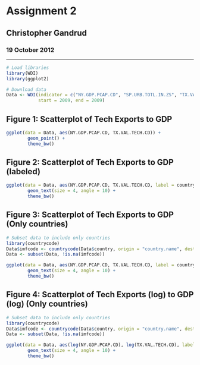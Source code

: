 # Assignment 2
## Christopher Gandrud
### 19 October 2012

---

```r
# Load libraries
library(WDI)
library(ggplot2)

# Download data
Data <- WDI(indicator = c("NY.GDP.PCAP.CD", "SP.URB.TOTL.IN.ZS", "TX.VAL.TECH.CD"), 
            start = 2009, end = 2009)
```

## Figure 1: Scatterplot of Tech Exports to GDP
```r
ggplot(data = Data, aes(NY.GDP.PCAP.CD, TX.VAL.TECH.CD)) +
        geom_point() +
        theme_bw()
```

## Figure 2: Scatterplot of Tech Exports to GDP (labeled)
```r
ggplot(data = Data, aes(NY.GDP.PCAP.CD, TX.VAL.TECH.CD, label = country)) +
        geom_text(size = 4, angle = 10) +
        theme_bw()
```

## Figure 3: Scatterplot of Tech Exports to GDP (Only countries)
```r
# Subset data to include only countries
library(countrycode)
Data$imfcode <- countrycode(Data$country, origin = "country.name", destination = "imf")
Data <- subset(Data, !is.na(imfcode))

ggplot(data = Data, aes(NY.GDP.PCAP.CD, TX.VAL.TECH.CD, label = country)) +
        geom_text(size = 4, angle = 10) +
        theme_bw()
```

## Figure 4: Scatterplot of Tech Exports (log) to GDP (log) (Only countries)
```r
# Subset data to include only countries
library(countrycode)
Data$imfcode <- countrycode(Data$country, origin = "country.name", destination = "imf")
Data <- subset(Data, !is.na(imfcode))

ggplot(data = Data, aes(log(NY.GDP.PCAP.CD), log(TX.VAL.TECH.CD), label = country)) +
        geom_text(size = 4, angle = 10) +
        theme_bw()
```